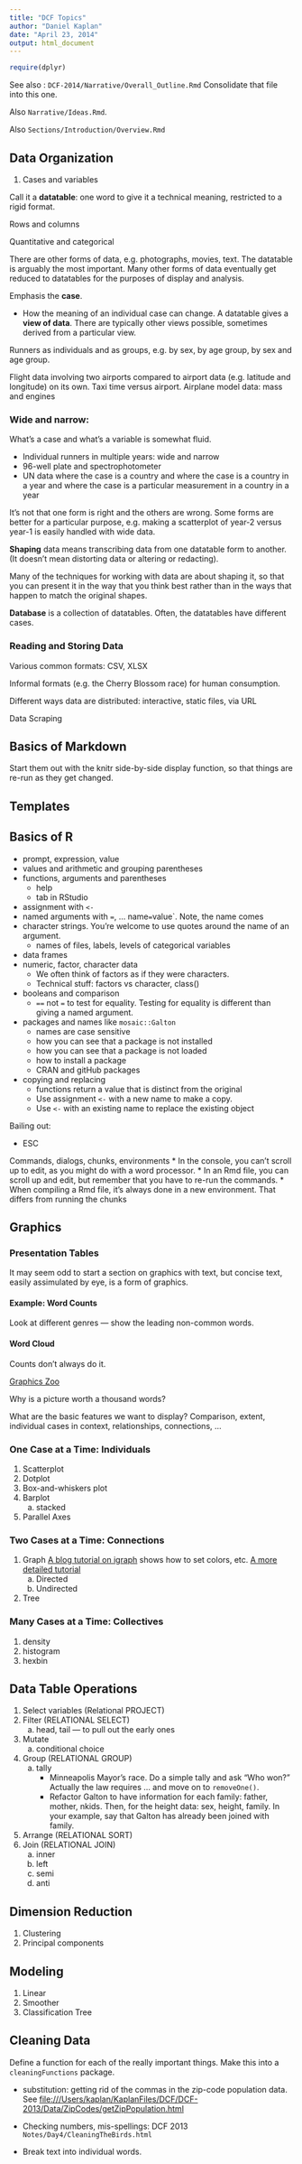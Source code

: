 ```yaml
---
title: "DCF Topics"
author: "Daniel Kaplan"
date: "April 23, 2014"
output: html_document
---
```


```r
require(dplyr)
```

See also : `DCF-2014/Narrative/Overall_Outline.Rmd`  Consolidate that file into this one.

Also `Narrative/Ideas.Rmd`.

Also `Sections/Introduction/Overview.Rmd`

## Data Organization

1) Cases and variables

Call it a **datatable**: one word to give it a technical meaning, restricted to a rigid format.

Rows and columns

Quantitative and categorical

There are other forms of data, e.g. photographs, movies, text.  The datatable is arguably the most important.  Many other forms of data eventually get reduced to datatables for the purposes of display and analysis.

Emphasis the **case**.

* How the meaning of an individual case can change.  A datatable gives a **view of data**.  There are typically other views possible, sometimes derived from a particular view.

Runners as individuals and as groups, e.g. by sex, by age group, by sex and age group.

Flight data involving two airports compared to airport data (e.g. latitude and longitude) on its own.  Taxi time versus airport.  Airplane model data: mass and engines

### Wide and narrow: 

What's a case and what's a variable is somewhat fluid.

* Individual runners in multiple years: wide and narrow
* 96-well plate and spectrophotometer
* UN data where the case is a country and where the case is a country in a year and where the case is a particular measurement in a country in a year

It's not that one form is right and the others are wrong.  Some forms are better for a particular purpose, e.g. making a scatterplot of year-2 versus year-1 is easily handled with wide data.

**Shaping** data means transcribing data from one datatable form to another. (It doesn't mean distorting data or altering or redacting).

Many of the techniques for working with data are about shaping it, so that you can present it in the way that you think best rather than in the ways that happen to match the original shapes.

**Database** is a collection of datatables.  Often, the datatables have different cases.

### Reading and Storing Data

Various common formats: CSV, XLSX

Informal formats (e.g. the Cherry Blossom race) for human consumption. 

Different ways data are distributed: interactive, static files, via URL 

Data Scraping

## Basics of Markdown

Start them out with the knitr side-by-side display function, so that things are re-run as they get changed.

## Templates

## Basics of R

* prompt, expression, value
* values and arithmetic and grouping parentheses
* functions, arguments and parentheses
    * help
    * tab in RStudio
* assignment with `<-`
* named arguments with `=`, ... name`=`value`.  Note, the name comes
* character strings.  You're welcome to use quotes around the name of an argument.
    * names of files, labels, levels of categorical variables
* data frames
* numeric, factor, character data
    * We often think of factors as if they were characters.
    * Technical stuff: factors vs character, class()
* booleans and comparison
    * `==` not `=` to test for equality.  Testing for equality is different than giving a named argument.
* packages and names like `mosaic::Galton`
    * names are case sensitive
    * how you can see that a package is not installed
    * how you can see that a package is not loaded
    * how to install a package
    * CRAN and gitHub packages
* copying and replacing
    * functions return a value that is distinct from the original
    * Use assignment `<-` with a new name to make a copy.
    * Use `<-` with an existing name to replace the existing object
    

Bailing out:

* ESC

Commands, dialogs, chunks, environments
* In the console, you can't scroll up to edit, as you might do with a word processor.
* In an Rmd file, you can scroll up and edit, but remember that you have to re-run the commands.
* When compiling a Rmd file, it's always done in a new environment.  That differs from running the chunks


## Graphics

### Presentation Tables

It may seem odd to start a section on graphics with text, but concise text, easily assimulated by eye, is a form of graphics.

#### Example: Word Counts

Look at different genres --- show the leading non-common words.

#### Word Cloud

Counts don't always do it.

[Graphics Zoo](GraphicsZoo/GraphicsZoo.html)


Why is a picture worth a thousand words? 

What are the basic features we want to display? Comparison, extent, individual cases in context, relationships, connections, ...

### One Case at a Time: **Individuals**

1) Scatterplot
#) Dotplot
#) Box-and-whiskers plot
#) Barplot
    a) stacked
#) Parallel Axes


### Two Cases at a Time: **Connections**

1) Graph
    [A blog tutorial on igraph](http://www.r-bloggers.com/network-visualization-in-r-with-the-igraph-package/) shows how to set colors, etc.  [A more detailed tutorial](http://www.lsi.upc.edu/~CSN/lab/session1.pdf)
    a) Directed
    #) Undirected
#) Tree

### Many Cases at a Time: **Collectives**

1) density
#) histogram
#) hexbin


## Data Table Operations

1) Select variables  (Relational PROJECT)
#) Filter  (RELATIONAL SELECT)
    a) head, tail --- to pull out the early ones
#) Mutate
    a) conditional choice
#) Group  (RELATIONAL GROUP)
    a) tally
        * Minneapolis Mayor's race.  Do a simple tally and ask "Who won?"  Actually the law requires ... and move on to `removeOne()`.
        * Refactor Galton to have information for each family: father, mother, nkids.  Then, for the height data: sex, height, family.  In your example, say that Galton has already been joined with family.
#) Arrange (RELATIONAL SORT)
#) Join (RELATIONAL JOIN)
    a) inner
    b) left
    c) semi
    d) anti
    
    
## Dimension Reduction

1) Clustering
#) Principal components

## Modeling

1) Linear
#) Smoother
#) Classification Tree



## Cleaning Data

Define a function for each of the really important things.  Make this into a `cleaningFunctions` package.

* substitution: getting rid of the commas in the zip-code population data.  See
<file:///Users/kaplan/KaplanFiles/DCF/DCF-2013/Data/ZipCodes/getZipPopulation.html>

* Checking numbers, mis-spellings: DCF 2013 `Notes/Day4/CleaningTheBirds.html`

* Break text into individual words.


